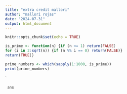 ```yaml
---
title: "extra credit mallori"
author: "mallori rojas"
date: "2024-07-31"
output: html_document
---
```


```r
knitr::opts_chunk$set(echo = TRUE)
```

```r
is_prime <- function(n) {if (n <= 1) return(FALSE)
for (i in 2:sqrt(n)) {if (n %% i == 0) return(FALSE)}
return(TRUE)}

prime_numbers <- which(sapply(1:1000, is_prime))
print(prime_numbers)
```
  `
  
     ans
     
